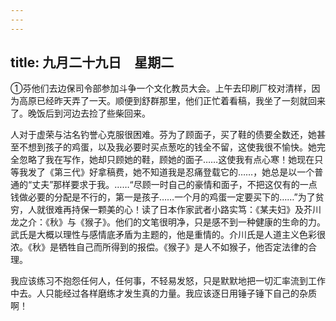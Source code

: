 ```yaml
---
---
---
```

title: 九月二十九日　星期二
---




①芬他们去边保司令部参加斗争一个文化教员大会。上午去印刷厂校对清样，因为高原已经昨天弄了一天。顺便到舒群那里，他们正忙着看稿，我坐了一刻就回来了。晚饭后到河边去捡了些柴回来。

人对于虚荣与沽名钓誉心克服很困难。芬为了顾面子，买了鞋的债要全数还，她甚至不想到孩子的鸡蛋，以及我必要时买点葱吃的钱全不留，这使我很不愉快。她完全忽略了我在写作，她却只顾她的鞋，顾她的面子……这使我有点心寒！她现在只等我发了《第三代》好拿稿费，她不知道我是忍痛登载它的……，她总是以一个普通的“丈夫”那样要求于我。……“尽顾一时自己的豪情和面子，不把这仅有的一点钱做必要的分配是不行的，第一是孩子……一个月的鸡蛋一定要买下的……”为了贫穷，人就很难再持保一颗美的心！读了日本作家武者小路实笃：《某夫妇》及芥川龙之介：《秋》与《猴子》。他们的文笔很明净，只是感不到一种健康的生命的力。武氏是大概以理性与感情底矛盾为主题的，他是重情的。介川氏是人道主义色彩很浓。《秋》是牺牲自己而所得到的报偿。《猴子》是人不如猴子，他否定法律的合理。

我应该练习不抱怨任何人，任何事，不轻易发怒，只是默默地把一切汇率流到工作中去。人只能经过各样磨练才发生真的力量。我应该逐日用锤子锤下自己的杂质啊！